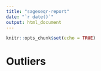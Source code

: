 ```yaml
---
title: "sageseqr-report"
date: "`r date()`"
output: html_document
---
```


```r
knitr::opts_chunk$set(echo = TRUE)
```

# Outliers 
```r
```

